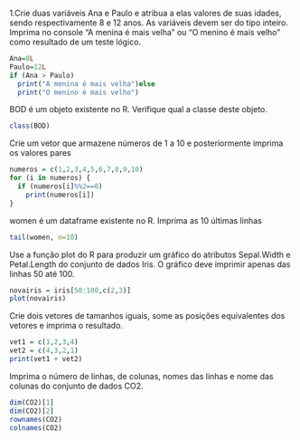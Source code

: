 1.Crie duas variáveis Ana e Paulo e atribua a elas valores de suas idades, sendo respectivamente 8 e 12 anos. As variáveis devem ser do tipo inteiro. Imprima no console "A menina é mais velha" ou "O menino é mais velho" como resultado de um teste lógico.
```r
Ana=8L
Paulo=12L
if (Ana > Paulo)
  print("A menina é mais velha")else
  print("O menino é mais velho")
```
BOD é um objeto existente no R. Verifique qual a classe deste objeto.

```r
class(BOD)
```
Crie um vetor que armazene números de 1 a 10 e posteriormente imprima os valores pares
```r
numeros = c(1,2,3,4,5,6,7,8,9,10)
for (i in numeros) {
  if (numeros[i]%%2==0)
    print(numeros[i]) 
}
```
women é um dataframe existente no R. Imprima as 10 últimas linhas
```r
tail(women, n=10)
```
Use a função plot do R para produzir um gráfico do atributos Sepal.Width e Petal.Length do conjunto de dados Iris. O gráfico deve imprimir apenas das linhas 50 até 100.
```r
novairis = iris[50:100,c(2,3)]
plot(novairis)
```
Crie dois vetores de tamanhos iguais, some as posições equivalentes dos vetores e imprima o resultado.
```r
vet1 = c(1,2,3,4)
vet2 = c(4,3,2,1)
print(vet1 + vet2)
```
Imprima o número de linhas, de colunas, nomes das linhas e nome das colunas do conjunto de dados CO2.
```r
dim(CO2)[1]
dim(CO2)[2]
rownames(CO2)
colnames(CO2)
```

